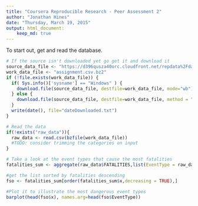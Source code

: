 ```yaml
---
title: "Coursera Reproducible Research - Peer Assessment 2"
author: "Jonathan Hines"
date: "Thursday, March 19, 2015"
output: html_document:
    keep_md: true
---
```


To start out, get and read the database.
```r
# If the source isn't downloaded yet go get it and download it
source_data_file <- "https://d396qusza40orc.cloudfront.net/repdata%2Fdata%2FStormData.csv.bz2"
work_data_file <- "assignment.csv.bz2"
if (!file.exists(work_data_file)) {
  if( Sys.info()['sysname'] == "Windows" ) {
    download.file(source_data_file, destfile=work_data_file, mode="wb")
  } else {
    download.file(source_data_file, destfile=work_data_file, method = "curl")
  }
  write(date(), file="dateDownloaded.txt")
}

# Read the data
if(!exists("raw_data")){
  raw_data <- read.csv(bzfile(work_data_file))
  #TODO: consider trimming the categories on input
}
```

```r
# Take a look at the event types that cause the most fatalities
fatalities_sum <- aggregate(raw_data$FATALITIES,list(EventType = raw_data$EVTYPE) ,sum)

#get the list sorted by fatalities descending
fso <- fatalities_sum[order(fatalities_sum$x,decreasing = TRUE),]

#Plot it to illustrate the most dangerous event types
barplot(head(fso$x), names.arg=head(fso$EventType))
```

